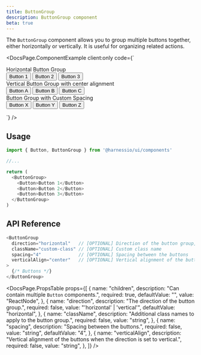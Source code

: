 ```yaml
---
title: ButtonGroup
description: ButtonGroup component
beta: true
---
```


The `ButtonGroup` component allows you to group multiple buttons together, either horizontally or vertically. It is useful for organizing related actions.


<DocsPage.ComponentExample
  client:only
  code={`<div className="flex flex-wrap gap-2 items-baseline flex-col">
    <div>
      <div className="text-lg font-semibold mb-2">Horizontal Button Group</div>
      <ButtonGroup>
        <Button>Button 1</Button>
        <Button>Button 2</Button>
        <Button>Button 3</Button>
      </ButtonGroup>
    </div>
    <div>
      <div className="text-lg font-semibold mb-2">Vertical Button Group with center alignment</div>
      <ButtonGroup direction="vertical" verticalAlign="center">
        <Button>Button A</Button>
        <Button>Button B</Button>
        <Button>Button C</Button>
      </ButtonGroup>
    </div>
    <div>
      <div className="text-lg font-semibold mb-2">Button Group with Custom Spacing</div>
      <ButtonGroup spacing="2">
        <Button>Button X</Button>
        <Button>Button Y</Button>
        <Button>Button Z</Button>
      </ButtonGroup>
    </div>
  </div>`}
/>

## Usage

```typescript jsx
import { Button, ButtonGroup } from '@harnessio/ui/components'

//...

return (
  <ButtonGroup>
    <Button>Button 1</Button>
    <Button>Button 2</Button>
    <Button>Button 3</Button>
  </ButtonGroup>
)
```

## API Reference

```typescript jsx
<ButtonGroup
  direction="horizontal"   // [OPTIONAL] Direction of the button group, can be 'horizontal' or 'vertical'
  className="custom-class" // [OPTIONAL] Custom class name
  spacing="4"              // [OPTIONAL] Spacing between the buttons
  verticalAlign="center"   // [OPTIONAL] Vertical alignment of the buttons when the direction is set to vertical
>
  {/* Buttons */}
</ButtonGroup>
```

<DocsPage.PropsTable
  props={[
    {
      name: "children",
      description: "Can contain multiple `Button` components.",
      required: true,
      defaultValue: "",
      value: "ReactNode",
    },
    {
      name: "direction",
      description: "The direction of the button group.",
      required: false,
      value: "'horizontal' | 'vertical'",
      defaultValue: "horizontal",
    },
    {
      name: "className",
      description: "Additional class names to apply to the button group.",
      required: false,
      value: "string",
    },
    {
      name: "spacing",
      description: "Spacing between the buttons.",
      required: false,
      value: "string",
      defaultValue: "4",
    },
    {
      name: "verticalAlign",
      description:
        "Vertical alignment of the buttons when the direction is set to vertical.",
      required: false,
      value: "string",
    },
  ]}
/>
